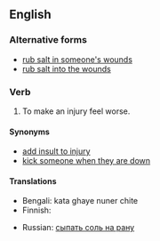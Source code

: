 ==English==

===Alternative forms===
*[[rub salt in someone's wounds]]
*[[rub salt into the wounds]]

===Verb===
{{infl|en|verb|head=to [[rub]] [[salt]] [[in]] [[the]] [[wound]]}}

# {{idiomatic}} To make an injury feel worse.

====Synonyms====
* [[add insult to injury]]
* [[kick someone when they are down]]

====Translations====
{{trans-top|to make an injury feel worse}}
* Bengali: kata ghaye nuner chite
* Finnish: {{t-|fi|vääntää veistä haavassa}}
{{trans-mid}}
* Russian: [[сыпать соль на рану]]
{{trans-bottom}}